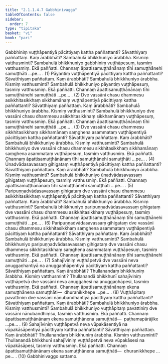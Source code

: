 ```yaml
---
title: "2.1.1.4.7 Gabbhinivagga"
tableOfContents: false
sidebar:
  order: 7
type: "tipitaka"
basket: "vi"
book: "pari"
---
```



<DynamicBreadcrumb />

<Division number="224" book="pari" bookNo="5" page="117">

<Paragraph number="784" book="pari">
Gabbhiniṃ vuṭṭhāpentiyā pācittiyaṃ kattha paññattanti? Sāvatthiyaṃ paññattaṃ. Kaṃ ārabbhāti? Sambahulā bhikkhuniyo ārabbha. Kismiṃ vatthusminti? Sambahulā bhikkhuniyo gabbhiniṃ vuṭṭhāpesuṃ, tasmiṃ vatthusmiṃ. Ekā paññatti. Channaṃ āpattisamuṭṭhānānaṃ tīhi samuṭṭhānehi samuṭṭhāti …pe… . (1)
</Paragraph>

<Paragraph number="785" book="pari">
Pāyantiṃ vuṭṭhāpentiyā pācittiyaṃ kattha paññattanti? Sāvatthiyaṃ paññattaṃ. Kaṃ ārabbhāti? Sambahulā bhikkhuniyo ārabbha. Kismiṃ vatthusminti? Sambahulā bhikkhuniyo pāyantiṃ vuṭṭhāpesuṃ, tasmiṃ vatthusmiṃ. Ekā paññatti. Channaṃ āpattisamuṭṭhānānaṃ tīhi samuṭṭhānehi samuṭṭhāti …pe… . (2)
</Paragraph>

<Paragraph number="786" book="pari">
Dve vassāni chasu dhammesu asikkhitasikkhaṃ sikkhamānaṃ vuṭṭhāpentiyā pācittiyaṃ kattha paññattanti? Sāvatthiyaṃ paññattaṃ. Kaṃ ārabbhāti? Sambahulā bhikkhuniyo ārabbha. Kismiṃ vatthusminti? Sambahulā bhikkhuniyo dve vassāni chasu dhammesu asikkhitasikkhaṃ sikkhamānaṃ vuṭṭhāpesuṃ, tasmiṃ vatthusmiṃ. Ekā paññatti. Channaṃ āpattisamuṭṭhānānaṃ tīhi samuṭṭhānehi samuṭṭhāti …pe… . (3)
</Paragraph>

<Paragraph number="787" book="pari">
Dve vassāni chasu dhammesu sikkhitasikkhaṃ sikkhamānaṃ saṃghena asammataṃ vuṭṭhāpentiyā pācittiyaṃ kattha paññattanti? Sāvatthiyaṃ paññattaṃ. Kaṃ ārabbhāti? Sambahulā bhikkhuniyo ārabbha. Kismiṃ vatthusminti? Sambahulā bhikkhuniyo dve vassāni chasu dhammesu sikkhitasikkhaṃ sikkhamānaṃ saṃghena asammataṃ vuṭṭhāpesuṃ, tasmiṃ vatthusmiṃ. Ekā paññatti. Channaṃ āpattisamuṭṭhānānaṃ tīhi samuṭṭhānehi samuṭṭhāti …pe… . (4)
</Paragraph>

<Paragraph number="788" book="pari">
Ūnadvādasavassaṃ gihigataṃ vuṭṭhāpentiyā pācittiyaṃ kattha paññattanti? Sāvatthiyaṃ paññattaṃ. Kaṃ ārabbhāti? Sambahulā bhikkhuniyo ārabbha. Kismiṃ vatthusminti? Sambahulā bhikkhuniyo ūnadvādasavassaṃ gihigataṃ vuṭṭhāpesuṃ, tasmiṃ vatthusmiṃ. Ekā paññatti. Channaṃ āpattisamuṭṭhānānaṃ tīhi samuṭṭhānehi samuṭṭhāti …pe… . (5)
</Paragraph>

<Paragraph number="789" book="pari">
Paripuṇṇadvādasavassaṃ gihigataṃ dve vassāni chasu dhammesu asikkhitasikkhaṃ vuṭṭhāpentiyā pācittiyaṃ kattha paññattanti? Sāvatthiyaṃ paññattaṃ. Kaṃ ārabbhāti? Sambahulā bhikkhuniyo ārabbha. Kismiṃ vatthusminti? Sambahulā bhikkhuniyo paripuṇṇadvādasavassaṃ gihigataṃ dve vassāni chasu dhammesu asikkhitasikkhaṃ vuṭṭhāpesuṃ, tasmiṃ vatthusmiṃ. Ekā paññatti. Channaṃ āpattisamuṭṭhānānaṃ tīhi samuṭṭhānehi samuṭṭhāti …pe… . (6)
</Paragraph>

<Paragraph number="790" book="pari">
Paripuṇṇadvādasavassaṃ gihigataṃ dve vassāni chasu dhammesu sikkhitasikkhaṃ saṃghena asammataṃ vuṭṭhāpentiyā pācittiyaṃ kattha paññattanti? Sāvatthiyaṃ paññattaṃ. Kaṃ ārabbhāti? Sambahulā bhikkhuniyo ārabbha. Kismiṃ vatthusminti? Sambahulā bhikkhuniyo paripuṇṇadvādasavassaṃ gihigataṃ dve vassāni chasu dhammesu sikkhitasikkhaṃ saṃghena asammataṃ vuṭṭhāpesuṃ, tasmiṃ vatthusmiṃ. Ekā paññatti. Channaṃ āpattisamuṭṭhānānaṃ tīhi samuṭṭhānehi samuṭṭhāti …pe… . (7)
</Paragraph>

<Paragraph number="791" book="pari">
Sahajīviniṃ vuṭṭhāpetvā dve vassāni neva anuggaṇhantiyā na anuggaṇhāpentiyā pācittiyaṃ kattha paññattanti? Sāvatthiyaṃ paññattaṃ. Kaṃ ārabbhāti? Thullanandaṃ bhikkhuniṃ ārabbha. Kismiṃ vatthusminti? Thullanandā bhikkhunī sahajīviniṃ vuṭṭhāpetvā dve vassāni neva anuggahesi na anuggaṇhāpesi, tasmiṃ vatthusmiṃ. Ekā paññatti. Channaṃ āpattisamuṭṭhānānaṃ ekena samuṭṭhānena samuṭṭhāti—  dhuranikkhepe …pe… . (8)
</Paragraph>

<Paragraph number="792" book="pari">
Vuṭṭhāpitaṃ pavattiniṃ dve vassāni nānubandhantiyā pācittiyaṃ kattha paññattanti? Sāvatthiyaṃ paññattaṃ. Kaṃ ārabbhāti? Sambahulā bhikkhuniyo ārabbha. Kismiṃ vatthusminti? Sambahulā bhikkhuniyo vuṭṭhāpitaṃ pavattiniṃ dve vassāni nānubandhiṃsu, tasmiṃ vatthusmiṃ. Ekā paññatti. Channaṃ āpattisamuṭṭhānānaṃ ekena samuṭṭhānena samuṭṭhāti—  paṭhamapārājike …pe… . (9)
</Paragraph>

<Paragraph number="793" book="pari">
Sahajīviniṃ vuṭṭhāpetvā neva vūpakāsentiyā na vūpakāsāpentiyā pācittiyaṃ kattha paññattanti? Sāvatthiyaṃ paññattaṃ. Kaṃ ārabbhāti? Thullanandaṃ bhikkhuniṃ ārabbha. Kismiṃ vatthusminti? Thullanandā bhikkhunī sahajīviniṃ vuṭṭhāpetvā neva vūpakāsesi na vūpakāsāpesi, tasmiṃ vatthusmiṃ. Ekā paññatti. Channaṃ āpattisamuṭṭhānānaṃ ekena samuṭṭhānena samuṭṭhāti—  dhuranikkhepe …pe… . (10)

</Paragraph>
</Division>

<Paragraph number="794" type="center" book="pari">
Gabbhinivaggo sattamo.
</Paragraph>